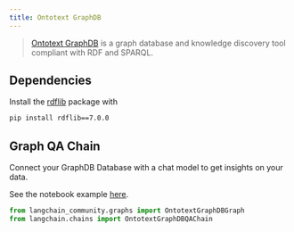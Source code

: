 ```yaml
---
title: Ontotext GraphDB
---
```


>[Ontotext GraphDB](https://graphdb.ontotext.com/) is a graph database and knowledge discovery tool compliant with RDF and SPARQL.

## Dependencies

Install the [rdflib](https://github.com/RDFLib/rdflib) package with
```bash
pip install rdflib==7.0.0
```

## Graph QA Chain

Connect your GraphDB Database with a chat model to get insights on your data.

See the notebook example [here](/oss/integrations/graphs/ontotext).

```python
from langchain_community.graphs import OntotextGraphDBGraph
from langchain.chains import OntotextGraphDBQAChain
```
